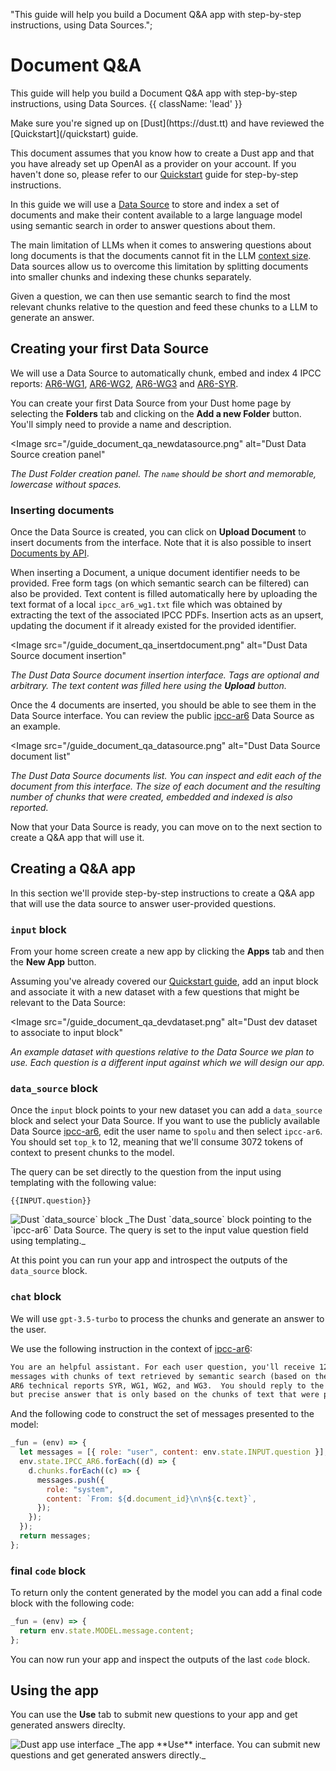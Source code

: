   "This guide will help you build a Document Q&A app with step-by-step instructions, using Data Sources.";

# Document Q&A

This guide will help you build a Document Q&A app with step-by-step instructions, using Data
Sources. {{ className: 'lead' }}

<Note>
  Make sure you're signed up on [Dust](https://dust.tt) and have reviewed the
  [Quickstart](/quickstart) guide.
</Note>

This document assumes that you know how to create a Dust app and that you have already set up OpenAI
as a provider on your account. If you haven't done so, please refer to our
[Quickstart](/quickstart) guide for step-by-step instructions.

In this guide we will use a [Data Source](/data-sources) to store and index a set of
documents and make their content available to a large language model using semantic search in order
to answer questions about them.

The main limitation of LLMs when it comes to answering questions about long documents is that the
documents cannot fit in the LLM [context size](/introduction#large-language-models). Data sources
allow us to overcome this limitation by splitting documents into smaller chunks and indexing these
chunks separately.

Given a question, we can then use semantic search to find the most relevant chunks relative to the
question and feed these chunks to a LLM to generate an answer.

## Creating your first Data Source

We will use a Data Source to automatically chunk, embed and index 4 IPCC reports:
[AR6-WG1](https://www.ipcc.ch/report/ar6/wg2/), [AR6-WG2](https://www.ipcc.ch/report/ar6/wg2/),
[AR6-WG3](https://www.ipcc.ch/report/ar6/wg2/) and [AR6-SYR](https://www.ipcc.ch/report/ar6/syr/).

You can create your first Data Source from your Dust home page by selecting the **Folders** tab
and clicking on the **Add a new Folder** button. You'll simply need to provide a name and description.


<Image
  src="/guide_document_qa_newdatasource.png"
  alt="Dust Data Source creation panel"
>
  _The Dust Folder creation panel. The `name` should be short and
  memorable, lowercase without spaces._
</Image>

### Inserting documents

Once the Data Source is created, you can click on **Upload Document** to insert documents from the
interface. Note that it is also possible to insert [Documents by API](/documents#create-a-document).

When inserting a Document, a unique document identifier needs to be provided. Free form tags (on
which semantic search can be filtered) can also be provided. Text content is filled automatically
here by uploading the text format of a local `ipcc_ar6_wg1.txt` file which was obtained by
extracting the text of the associated IPCC PDFs. Insertion acts as an upsert, updating the document
if it already existed for the provided identifier.

<Image
  src="/guide_document_qa_insertdocument.png"
  alt="Dust Data Source document insertion"
>
  _The Dust Data Source document insertion interface. Tags are optional and
  arbitrary. The text content was filled here using the **Upload** button._
</Image>

Once the 4 documents are inserted, you should be able to see them in the Data Source interface. You
can review the public [ipcc-ar6](https://dust.tt/w/3e26b0e764/builder/data-sources/ipcc-ar6) Data Source as an
example.

<Image
  src="/guide_document_qa_datasource.png"
  alt="Dust Data Source document list"
>
  _The Dust Data Source documents list. You can inspect and edit each of the
  document from this interface. The size of each document and the resulting
  number of chunks that were created, embedded and indexed is also reported._
</Image>

Now that your Data Source is ready, you can move on to the next section to create a Q&A app that will use it.

## Creating a Q&A app

In this section we'll provide step-by-step instructions to create a Q&A app that will use the data
source to answer user-provided questions.

### `input` block

From your home screen create a new app by clicking the **Apps** tab and then the **New App** button.

Assuming you've already covered our [Quickstart guide](/quickstart#add-your-first-block), add an
input block and associate it with a new dataset with a few questions that might be relevant to the
Data Source:

<Image
  src="/guide_document_qa_devdataset.png"
  alt="Dust dev dataset to associate to input block"
>
  _An example dataset with questions relative to the Data Source we plan to use.
  Each question is a different input against which we will design our app._
</Image>

### `data_source` block

Once the `input` block points to your new dataset you can add a `data_source` block and select your
Data Source. If you want to use the publicly available Data Source
[ipcc-ar6](https://dust.tt/w/3e26b0e764/builder/data-sources/ipcc-ar6), edit the user name to `spolu` and then select
`ipcc-ar6`. You should set `top_k` to 12, meaning that we'll consume 3072 tokens of context to
present chunks to the model.

The query can be set directly to the question from the input using templating with the following
value:

```
{{INPUT.question}}
```

<Image src="/guide_document_qa_ds_block.png" alt="Dust `data_source` block">
  _The Dust `data_source` block pointing to the `ipcc-ar6` Data Source. The
  query is set to the input value question field using templating._
</Image>

At this point you can run your app and introspect the outputs of the `data_source` block.

### `chat` block

We will use `gpt-3.5-turbo` to process the chunks and generate an answer to the user.

We use the following instruction in the context of
[ipcc-ar6](https://dust.tt/w/3e26b0e764/builder/data-sources/ipcc-ar6):

```txt
You are an helpful assistant. For each user question, you'll receive 12 additional system
messages with chunks of text retrieved by semantic search (based on the question) from IPCC
AR6 technical reports SYR, WG1, WG2, and WG3.  You should reply to the user with a concise
but precise answer that is only based on the chunks of text that were presented to you.
```

And the following code to construct the set of messages presented to the model:

```js
_fun = (env) => {
  let messages = [{ role: "user", content: env.state.INPUT.question }];
  env.state.IPCC_AR6.forEach((d) => {
    d.chunks.forEach((c) => {
      messages.push({
        role: "system",
        content: `From: ${d.document_id}\n\n${c.text}`,
      });
    });
  });
  return messages;
};
```

### final `code` block

To return only the content generated by the model you can add a final code block with the following
code:

```js
_fun = (env) => {
  return env.state.MODEL.message.content;
};
```

You can now run your app and inspect the outputs of the last `code` block.

## Using the app

You can use the **Use** tab to submit new questions to your app and get generated answers direclty.

<Image src="/guide_document_qa_use.png" alt="Dust app use interface">
  _The app **Use** interface. You can submit new questions and get generated
  answers directly._
</Image>
